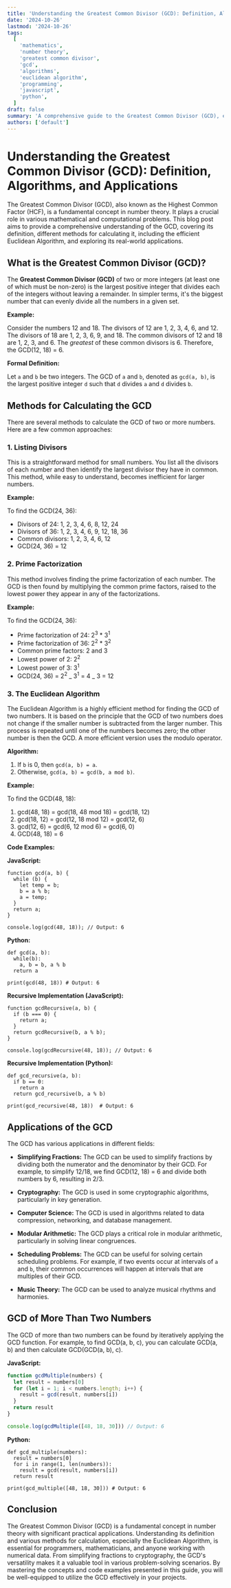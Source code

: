 ```yaml
---
title: 'Understanding the Greatest Common Divisor (GCD): Definition, Algorithms, and Applications'
date: '2024-10-26'
lastmod: '2024-10-26'
tags:
  [
    'mathematics',
    'number theory',
    'greatest common divisor',
    'gcd',
    'algorithms',
    'euclidean algorithm',
    'programming',
    'javascript',
    'python',
  ]
draft: false
summary: 'A comprehensive guide to the Greatest Common Divisor (GCD), explaining its definition, different methods for calculating it (including the Euclidean Algorithm), and practical applications in computer science and mathematics.'
authors: ['default']
---
```


# Understanding the Greatest Common Divisor (GCD): Definition, Algorithms, and Applications

The Greatest Common Divisor (GCD), also known as the Highest Common Factor (HCF), is a fundamental concept in number theory. It plays a crucial role in various mathematical and computational problems. This blog post aims to provide a comprehensive understanding of the GCD, covering its definition, different methods for calculating it, including the efficient Euclidean Algorithm, and exploring its real-world applications.

## What is the Greatest Common Divisor (GCD)?

The **Greatest Common Divisor (GCD)** of two or more integers (at least one of which must be non-zero) is the largest positive integer that divides each of the integers without leaving a remainder. In simpler terms, it's the biggest number that can evenly divide all the numbers in a given set.

**Example:**

Consider the numbers 12 and 18. The divisors of 12 are 1, 2, 3, 4, 6, and 12. The divisors of 18 are 1, 2, 3, 6, 9, and 18. The common divisors of 12 and 18 are 1, 2, 3, and 6. The _greatest_ of these common divisors is 6. Therefore, the GCD(12, 18) = 6.

**Formal Definition:**

Let `a` and `b` be two integers. The GCD of `a` and `b`, denoted as `gcd(a, b)`, is the largest positive integer `d` such that `d` divides `a` and `d` divides `b`.

## Methods for Calculating the GCD

There are several methods to calculate the GCD of two or more numbers. Here are a few common approaches:

### 1. Listing Divisors

This is a straightforward method for small numbers. You list all the divisors of each number and then identify the largest divisor they have in common. This method, while easy to understand, becomes inefficient for larger numbers.

**Example:**

To find the GCD(24, 36):

- Divisors of 24: 1, 2, 3, 4, 6, 8, 12, 24
- Divisors of 36: 1, 2, 3, 4, 6, 9, 12, 18, 36
- Common divisors: 1, 2, 3, 4, 6, 12
- GCD(24, 36) = 12

### 2. Prime Factorization

This method involves finding the prime factorization of each number. The GCD is then found by multiplying the common prime factors, raised to the lowest power they appear in any of the factorizations.

**Example:**

To find the GCD(24, 36):

- Prime factorization of 24: 2<sup>3</sup> \* 3<sup>1</sup>
- Prime factorization of 36: 2<sup>2</sup> \* 3<sup>2</sup>
- Common prime factors: 2 and 3
- Lowest power of 2: 2<sup>2</sup>
- Lowest power of 3: 3<sup>1</sup>
- GCD(24, 36) = 2<sup>2</sup> _ 3<sup>1</sup> = 4 _ 3 = 12

### 3. The Euclidean Algorithm

The Euclidean Algorithm is a highly efficient method for finding the GCD of two numbers. It is based on the principle that the GCD of two numbers does not change if the smaller number is subtracted from the larger number. This process is repeated until one of the numbers becomes zero; the other number is then the GCD. A more efficient version uses the modulo operator.

**Algorithm:**

1. If `b` is 0, then `gcd(a, b) = a`.
2. Otherwise, `gcd(a, b) = gcd(b, a mod b)`.

**Example:**

To find the GCD(48, 18):

1. gcd(48, 18) = gcd(18, 48 mod 18) = gcd(18, 12)
2. gcd(18, 12) = gcd(12, 18 mod 12) = gcd(12, 6)
3. gcd(12, 6) = gcd(6, 12 mod 6) = gcd(6, 0)
4. GCD(48, 18) = 6

**Code Examples:**

**JavaScript:**

```plaintext
function gcd(a, b) {
  while (b) {
    let temp = b;
    b = a % b;
    a = temp;
  }
  return a;
}

console.log(gcd(48, 18)); // Output: 6
```

**Python:**

```plaintext
def gcd(a, b):
  while(b):
    a, b = b, a % b
  return a

print(gcd(48, 18)) # Output: 6
```

**Recursive Implementation (JavaScript):**

```plaintext
function gcdRecursive(a, b) {
  if (b === 0) {
    return a;
  }
  return gcdRecursive(b, a % b);
}

console.log(gcdRecursive(48, 18)); // Output: 6
```

**Recursive Implementation (Python):**

```plaintext
def gcd_recursive(a, b):
  if b == 0:
    return a
  return gcd_recursive(b, a % b)

print(gcd_recursive(48, 18))  # Output: 6
```

## Applications of the GCD

The GCD has various applications in different fields:

- **Simplifying Fractions:** The GCD can be used to simplify fractions by dividing both the numerator and the denominator by their GCD. For example, to simplify 12/18, we find GCD(12, 18) = 6 and divide both numbers by 6, resulting in 2/3.

- **Cryptography:** The GCD is used in some cryptographic algorithms, particularly in key generation.

- **Computer Science:** The GCD is used in algorithms related to data compression, networking, and database management.

- **Modular Arithmetic:** The GCD plays a critical role in modular arithmetic, particularly in solving linear congruences.

- **Scheduling Problems:** The GCD can be useful for solving certain scheduling problems. For example, if two events occur at intervals of `a` and `b`, their common occurrences will happen at intervals that are multiples of their GCD.

- **Music Theory:** The GCD can be used to analyze musical rhythms and harmonies.

## GCD of More Than Two Numbers

The GCD of more than two numbers can be found by iteratively applying the GCD function. For example, to find GCD(a, b, c), you can calculate GCD(a, b) and then calculate GCD(GCD(a, b), c).

**JavaScript:**

```javascript
function gcdMultiple(numbers) {
  let result = numbers[0]
  for (let i = 1; i < numbers.length; i++) {
    result = gcd(result, numbers[i])
  }
  return result
}

console.log(gcdMultiple([48, 18, 30])) // Output: 6
```

**Python:**

```plaintext
def gcd_multiple(numbers):
  result = numbers[0]
  for i in range(1, len(numbers)):
    result = gcd(result, numbers[i])
  return result

print(gcd_multiple([48, 18, 30])) # Output: 6
```

## Conclusion

The Greatest Common Divisor (GCD) is a fundamental concept in number theory with significant practical applications. Understanding its definition and various methods for calculation, especially the Euclidean Algorithm, is essential for programmers, mathematicians, and anyone working with numerical data. From simplifying fractions to cryptography, the GCD's versatility makes it a valuable tool in various problem-solving scenarios. By mastering the concepts and code examples presented in this guide, you will be well-equipped to utilize the GCD effectively in your projects.
